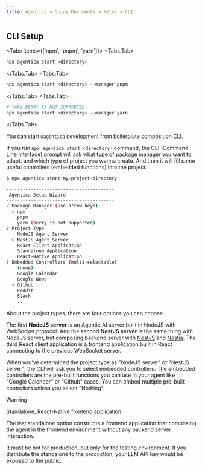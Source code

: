 ```yaml
---
title: Agentica > Guide Documents > Setup > CLI
---
```


## CLI Setup

<Tabs items={['npm', 'pnpm', 'yarn']}>
  <Tabs.Tab>
```bash filename="Terminal" copy
npx agentica start <directory> 
```
  </Tabs.Tab>
  <Tabs.Tab>
```bash filename="Terminal" copy
npx agentica start <directory> --manager pnpm
```
  </Tabs.Tab>
  <Tabs.Tab>
```bash filename="Terminal" copy
# YARN BERRY IS NOT SUPPORTED
npx agentica start <directory> --manager yarn
```
  </Tabs.Tab>
</Tabs>

You can start `@agentica` development from boilerplate composition CLI.

If you run `npx agentica start <directory>` command, the CLI (Command Line Interface) prompt will ask what type of package manager you want to adapt, and which type of project you wanna create. And then it will fill some useful controllers (embedded functions) into the project.

```bash filename="Terminal"
$ npx agentica start my-project-directory

----------------------------------------
 Agentica Setup Wizard
----------------------------------------
? Package Manager (use arrow keys)
  > npm
    pnpm
    yarn (berry is not supported)
? Project Type
    NodeJS Agent Server
  > NestJS Agent Server
    React Client Application
    Standalone Application
    React-Native Application
? Embedded Controllers (multi-selectable)
    (none)
    Google Calendar
    Google News
  > Github
    Reddit
    Slack
    ...
```

About the project types, there are four options you can choose. 

The first **NodeJS server** is an Agentic AI server built in NodeJS with WebSocket protocol. And the second **NestJS server** is the same thing with NodeJS server, but composing backend server with [NestJS](https://nestjs.com) and [Nestia](https://nestia.io). The third React client application is a frontend application built in React connecting to the previous WebSocket server.

When you've determined the project type as "NodeJS server" or "NestJS server", the CLI will ask you to select embedded controllers. The embedded controllers are the pre-built functions you can use in your agent like "Google Calender" or "Github" cases. You can embed multiple pre-built controllers unless you select "Nothing".

> [!WARNING]
>
> Standalone, React-Native frontend application.
>
> The last standalone option constructs a frontend application that composing the agent in the frontend environment without any backend server interaction. 
>
> It must be not for production, but only for the testing environment. If you distribute the standalone to the production, your LLM API key would be exposed to the public.
